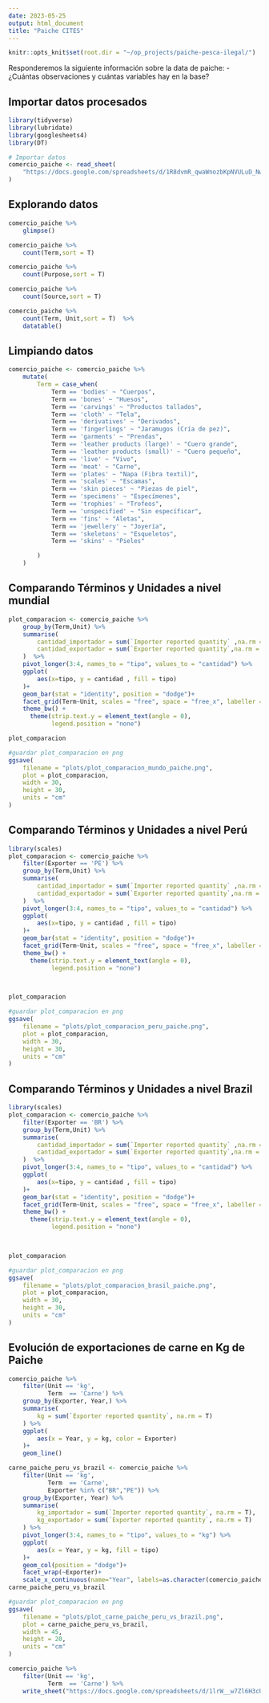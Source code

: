 ```yaml
---
date: 2023-05-25
output: html_document
title: "Paiche CITES"
---
```


```r
knitr::opts_knit$set(root.dir = "~/op_projects/paiche-pesca-ilegal/")
```

Responderemos la siguiente información sobre la data de paiche:
- ¿Cuántas observaciones y cuántas variables hay en la base?

## Importar datos procesados
    
```r
library(tidyverse)
library(lubridate)
library(googlesheets4)
library(DT)

# Importar datos
comercio_paiche <- read_sheet(
    "https://docs.google.com/spreadsheets/d/1R8dvmR_qwaWnozbKpNVULuD_Nw_VlX_7PCUrPaCG1OE/edit#gid=0"
) 
```

## Explorando datos
```r
comercio_paiche %>% 
    glimpse()
```

```r
comercio_paiche %>% 
    count(Term,sort = T)
```

```r
comercio_paiche %>% 
    count(Purpose,sort = T)
```
```r
comercio_paiche %>% 
    count(Source,sort = T)
```

```r
comercio_paiche %>% 
    count(Term, Unit,sort = T)  %>% 
    datatable()
```

## Limpiando datos 

```r
comercio_paiche <- comercio_paiche %>% 
    mutate(
        Term = case_when(
            Term == 'bodies' ~ "Cuerpos",
            Term == 'bones' ~ "Huesos",
            Term == 'carvings' ~ "Productos tallados",
            Term == 'cloth' ~ "Tela",
            Term == 'derivatives' ~ "Derivados",
            Term == 'fingerlings' ~ "Jaramugos (Cría de pez)",
            Term == 'garments' ~ "Prendas",
            Term == 'leather products (large)' ~ "Cuero grande",
            Term == 'leather products (small)' ~ "Cuero pequeño",
            Term == 'live' ~ "Vivo",
            Term == 'meat' ~ "Carne",
            Term == 'plates' ~ "Napa (Fibra textil)",
            Term == 'scales' ~ "Escamas",
            Term == 'skin pieces' ~ "Piezas de piel",
            Term == 'specimens' ~ "Especímenes",
            Term == 'trophies' ~ "Trofeos",
            Term == 'unspecified' ~ "Sin específicar",
            Term == 'fins' ~ "Aletas",
            Term == 'jewellery' ~ "Joyería",
            Term == 'skeletons' ~ "Esqueletos",
            Term == 'skins' ~ "Pieles"

        )
    )
```


## Comparando Términos y Unidades a nivel mundial

```r
plot_comparacion <- comercio_paiche %>% 
    group_by(Term,Unit) %>% 
    summarise(
        cantidad_importador = sum(`Importer reported quantity` ,na.rm = T),
        cantidad_exportador = sum(`Exporter reported quantity`,na.rm = T)
    )  %>% 
    pivot_longer(3:4, names_to = "tipo", values_to = "cantidad") %>% 
    ggplot(
        aes(x=tipo, y = cantidad , fill = tipo)
    )+
    geom_bar(stat = "identity", position = "dodge")+
    facet_grid(Term~Unit, scales = "free", space = "free_x", labeller = labeller(Term = label_wrap_gen(width = 16)))+
    theme_bw() +
      theme(strip.text.y = element_text(angle = 0),
            legend.position = "none")

plot_comparacion
```

```r
#guardar plot_comparacion en png
ggsave(
    filename = "plots/plot_comparacion_mundo_paiche.png",
    plot = plot_comparacion,
    width = 30,
    height = 30,
    units = "cm"
)
```

## Comparando Términos y Unidades a nivel Perú
```r
library(scales)
plot_comparacion <- comercio_paiche %>% 
    filter(Exporter == 'PE') %>% 
    group_by(Term,Unit) %>% 
    summarise(
        cantidad_importador = sum(`Importer reported quantity` ,na.rm = T),
        cantidad_exportador = sum(`Exporter reported quantity`,na.rm = T)
    )  %>% 
    pivot_longer(3:4, names_to = "tipo", values_to = "cantidad") %>% 
    ggplot(
        aes(x=tipo, y = cantidad , fill = tipo)
    )+
    geom_bar(stat = "identity", position = "dodge")+
    facet_grid(Term~Unit, scales = "free", space = "free_x", labeller = labeller(Term = label_wrap_gen(width = 16)))+
    theme_bw() +
      theme(strip.text.y = element_text(angle = 0),
            legend.position = "none")


    
plot_comparacion
```

```r
#guardar plot_comparacion en png
ggsave(
    filename = "plots/plot_comparacion_peru_paiche.png",
    plot = plot_comparacion,
    width = 30,
    height = 30,
    units = "cm"
)
```

## Comparando Términos y Unidades a nivel Brazil

```r
library(scales)
plot_comparacion <- comercio_paiche %>% 
    filter(Exporter == 'BR') %>% 
    group_by(Term,Unit) %>% 
    summarise(
        cantidad_importador = sum(`Importer reported quantity` ,na.rm = T),
        cantidad_exportador = sum(`Exporter reported quantity`,na.rm = T)
    )  %>% 
    pivot_longer(3:4, names_to = "tipo", values_to = "cantidad") %>% 
    ggplot(
        aes(x=tipo, y = cantidad , fill = tipo)
    )+
    geom_bar(stat = "identity", position = "dodge")+
    facet_grid(Term~Unit, scales = "free", space = "free_x", labeller = labeller(Term = label_wrap_gen(width = 16)))+
    theme_bw() +
      theme(strip.text.y = element_text(angle = 0),
            legend.position = "none")


    
plot_comparacion
```

```r
#guardar plot_comparacion en png
ggsave(
    filename = "plots/plot_comparacion_brasil_paiche.png",
    plot = plot_comparacion,
    width = 30,
    height = 30,
    units = "cm"
)
```




## Evolución de exportaciones de carne en Kg de Paiche

```r
comercio_paiche %>% 
    filter(Unit == 'kg',
           Term  == 'Carne') %>%
    group_by(Exporter, Year,) %>% 
    summarise(
        kg = sum(`Exporter reported quantity`, na.rm = T)
    ) %>% 
    ggplot(
        aes(x = Year, y = kg, color = Exporter)
    )+
    geom_line()
```

```r
carne_paiche_peru_vs_brazil <- comercio_paiche %>% 
    filter(Unit == 'kg',
           Term  == 'Carne',
           Exporter %in% c("BR","PE")) %>%
    group_by(Exporter, Year) %>% 
    summarise(
        kg_importador = sum(`Importer reported quantity`, na.rm = T),
        kg_exportador = sum(`Exporter reported quantity`, na.rm = T)
    ) %>% 
    pivot_longer(3:4, names_to = "tipo", values_to = "kg") %>%
    ggplot(
        aes(x = Year, y = kg, fill = tipo)
    )+
    geom_col(position = "dodge")+
    facet_wrap(~Exporter)+
    scale_x_continuous(name="Year", labels=as.character(comercio_paiche$Year), breaks = comercio_paiche$Year)
carne_paiche_peru_vs_brazil
```

```r
#guardar plot_comparacion en png
ggsave(
    filename = "plots/plot_carne_paiche_peru_vs_brazil.png",
    plot = carne_paiche_peru_vs_brazil,
    width = 45,
    height = 20,
    units = "cm"
)
```

```r
comercio_paiche %>% 
    filter(Unit == 'kg',
           Term  == 'Carne') %>%
    write_sheet("https://docs.google.com/spreadsheets/d/1lrW__w7Zl6H3cUPyxSMn8az2Wc-oX2ZJfc4oWWUCkSE/edit#gid=0","data")
```